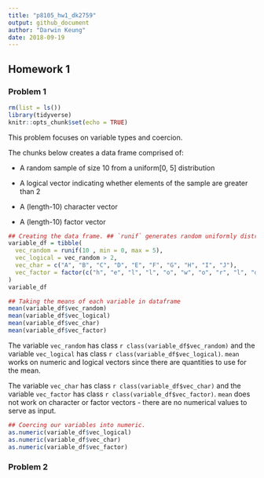 ```yaml
---
title: "p8105_hw1_dk2759"
output: github_document
author: "Darwin Keung"
date: 2018-09-19
---
```


## Homework 1

### Problem 1


```r
rm(list = ls())
library(tidyverse)
knitr::opts_chunk$set(echo = TRUE)
```

This problem focuses on variable types and coercion.

The chunks below creates a data frame comprised of:

* A random sample of size 10 from a uniform[0, 5] distribution

* A logical vector indicating whether elements of the sample are greater than 2

* A (length-10) character vector

* A (length-10) factor vector

```r

## Creating the data frame. ## `runif` generates random uniformly distributed numbers
variable_df = tibble(
  vec_random = runif(10 , min = 0, max = 5),
  vec_logical = vec_random > 2,
  vec_char = c("A", "B", "C", "D", "E", "F", "G", "H", "I", "J"),
  vec_factor = factor(c("h", "e", "l", "l", "o", "w", "o", "r", "l", "d"))
)
variable_df

## Taking the means of each variable in dataframe
mean(variable_df$vec_random)
mean(variable_df$vec_logical)
mean(variable_df$vec_char)
mean(variable_df$vec_factor)
```
The variable `vec_random` has class `r class(variable_df$vec_random)` and the variable `vec_logical` has class `r class(variable_df$vec_logical)`. `mean` works on numeric and logical vectors since there are quantities to use for the mean.

The variable `vec_char` has class  `r class(variable_df$vec_char)` and the variable `vec_factor` has class  `r class(variable_df$vec_factor)`. `mean` does not work on character or factor vectors - there are no numerical values to serve as input.

```r
## Coercing our variables into numeric.
as.numeric(variable_df$vec_logical)
as.numeric(variable_df$vec_char)
as.numeric(variable_df$vec_factor)
```
### Problem 2